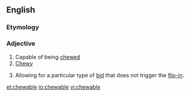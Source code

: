 ==English==

===Etymology===
{{suffix|chew|able|lang=en}}

===Adjective===
{{en-adj}}

# Capable of being [[chew]]ed
# [[chewy|Chewy]]
# {{context|finance|of a [[poison pill]]|lang=en}} Allowing for a particular type of [[bid]] that does not trigger the [[flip-in]].

[[et:chewable]]
[[io:chewable]]
[[vi:chewable]]